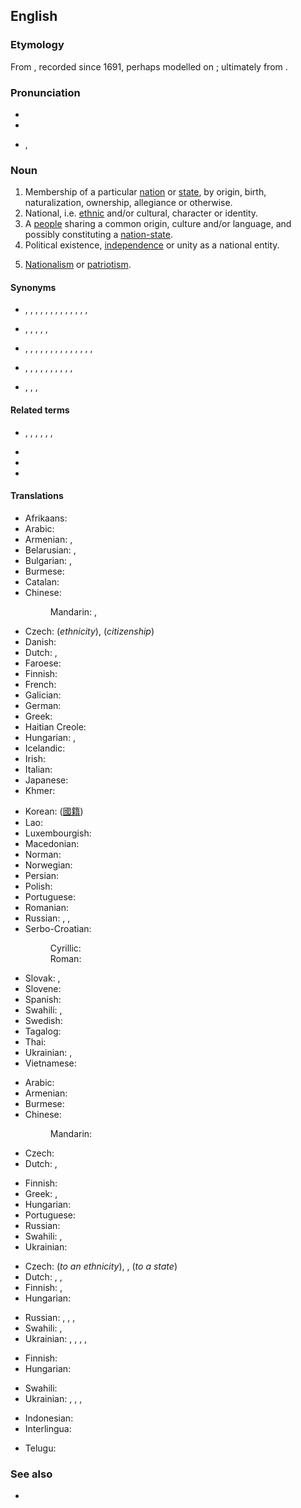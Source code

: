 ==English==

===Etymology===
From {{suffix|en|national|ity}}, recorded since 1691, perhaps modelled on {{etyl|fr|en}} {{m|fr|nationalité}}; ultimately from {{etyl|la|en}} {{m|la|nātio||nation, people}}.

===Pronunciation===
* {{IPA|en|/ˌnæ.ʃəˈnæl.ɪ.ti/|/ˌnæʃ.ˈnæl.ɪ.ti/|/-ˈnæl.ə.ti/|/-ˈnæl.ti/}}
* {{audio|en|En-us-nationality.ogg|Audio (US)}}
* {{hyphenation|en|na|tion|al|i|ty}}, {{hyphenation|en|na|tion|al|ity|nocaption=1}}

===Noun===
{{en-noun|nationalities}}

# Membership of a particular [[nation]] or [[state]], by origin, birth, naturalization, ownership, allegiance or otherwise.
# National, i.e. [[ethnic]] and/or cultural, character or identity.
# A [[people]] sharing a common origin, culture and/or language, and possibly constituting a [[nation-state]].
# Political existence, [[independence]] or unity as a national entity.
# {{lb|en|archaic}} [[nationalism|Nationalism]] or [[patriotism]].

====Synonyms====
* {{sense|membership of a nation or state}} {{l|en|affiliation}}, {{l|en|allegiance}}, {{l|en|ancestry}}, {{l|en|citizenship}}, {{l|en|descent}}, {{l|en|enfranchisement}}, {{l|en|ethnicity}}, {{l|en|national status}}, {{l|en|naturalization}}, {{l|en|origin}}, {{l|en|parentage}}, {{l|en|race}}, {{l|en|residence}}, {{l|en|status}}
* {{sense|national character or identity}} {{l|en|ancestry}}, {{l|en|color}}, {{l|en|colour}}, {{l|en|ethnicity}}, {{l|en|identity}}, {{l|en|origin}}
* {{sense|a people}} {{l|en|clan}}, {{l|en|confederation}}, {{l|en|cultural group}}, {{l|en|culture}}, {{l|en|denomination}}, {{l|en|ethnic group}}, {{l|en|ethnicity}}, {{l|en|faith}}, {{l|en|group}}, {{l|en|nation}}, {{l|en|people}}, {{l|en|persuasion}}, {{l|en|race}}, {{l|en|sect}}, {{l|en|tribe}}
* {{sense|political existence as a national entity}} {{l|en|autarchy}}, {{l|en|autonomy}}, {{l|en|freedom}}, {{l|en|independence}}, {{l|en|liberty}}, {{l|en|nationhood}}, {{l|en|self-determination}}, {{l|en|self-government}}, {{l|en|self-rule}}, {{l|en|separation}}, {{l|en|sovereignty}}
* {{sense|nationalism}} {{l|en|nationalism}}, {{l|en|patriotic sentiment}}, {{l|en|patriotism}},

====Related terms====
* {{l|en|nation}}, {{l|en|national}}, {{l|en|nationalise}}, {{l|en|nationalism}}, {{l|en|nationalist}}, {{l|en|nationalistic}}, {{l|en|nationalize}}
* {{l|en|nationhood}}
* {{l|en|nation-state}}
* {{l|en|nationwide}}

====Translations====
{{trans-top|membership of a nation or state}}
* Afrikaans: {{t|af|nasionaliteit}}
* Arabic: {{t|ar|جِنْسِيَّة|f}}
* Armenian: {{t+|hy|ազգություն|sc=Armn}}, {{t+|hy|քաղաքացիություն|sc=Armn}} {{qualifier|citizenship}}
* Belarusian: {{t|be|нацыяна́льнасць|f|sc=Cyrl}}, {{t|be|грамадзя́нства|n|sc=Cyrl}} {{qualifier|citizenship}}
* Bulgarian: {{t+|bg|национа́лност|f|sc=Cyrl}}, {{t|bg|гражда́нство|n|sc=Cyrl}} {{qualifier|citizenship}}
* Burmese: {{t+|my|အမျိုးသား}}
* Catalan: {{t|ca|nacionalitat|f}}
* Chinese:
*: Mandarin: {{t+|cmn|國籍|sc=Hani}}, {{t+|cmn|国籍|tr=guójí|sc=Hani}}
* Czech: {{t+|cs|národnost|f}} (''ethnicity''), {{t+|cs|občanství|n}} (''citizenship'')
* Danish: {{t+|da|nationalitet|c}}
* Dutch: {{t+|nl|nationaliteit|f}}, {{t+|nl|staatsburgerschap|n}}
* Faroese: {{t|fo|tjóðskapur|m}}
* Finnish: {{t+|fi|kansallisuus}}
* French: {{t+|fr|nationalité|f}}
* Galician: {{t+|gl|nacionalidade|f}}
* German: {{t+|de|Nationalität}}
* Greek: {{t+|el|εθνικότητα|f|sc=Grek}}
* Haitian Creole: {{t|ht|nasyonalite}}
* Hungarian: {{t+|hu|nemzetiség}} {{qualifier|of a nation}}, {{t+|hu|állampolgárság}} {{qualifier|of a state}}
* Icelandic: {{t+|is|þjóðerni|n}}
* Irish: {{t+|ir|náisiúntacht|f}}
* Italian: {{t+|it|nazionalità|f}}
* Japanese: {{t+|ja|国籍|tr=こくせき, kokuseki|sc=Jpan}}
* Khmer: {{t+|km|សញ្ជាតិ|tr=sanh chiet|sc=Khmr}}
{{trans-mid}}
* Korean: {{t+|ko|국적}} ([[國籍]])
* Lao: {{t+|lo|ສັນຊາດ}}
* Luxembourgish: {{t|lb|Nationalitéit}}
* Macedonian: {{t|mk|националност|f}}
* Norman: {{t|nrf|nâtionalité|f}}
* Norwegian: {{t+|no|nasjonalitet|m}}
* Persian: {{t+|fa|ملیت|tr=melliyyat|sc=fa-Arab}}
* Polish: {{t+|pl|narodowość|f}}
* Portuguese: {{t+|pt|nacionalidade|f}}
* Romanian: {{t+|ro|naționalitate|f}}
* Russian: {{t+|ru|национа́льность|f}}, {{t+|ru|наро́дность|f}}, {{t+|ru|гражда́нство|n}} {{qualifier|citizenship}}
* Serbo-Croatian:
*: Cyrillic: {{t|sh|национа́лно̄ст|f}}
*: Roman: {{t+|sh|nacionálnōst|f}}
* Slovak: {{t|sk|národnosť|f}}, {{t|sk|občianstvo|n}} {{qualifier|citizenship}}
* Slovene: {{t|sl|državljanstvo|n}}
* Spanish: {{t+|es|nacionalidad|f}}
* Swahili: {{t+|sw|uraya}}, {{t+|sw|utaifa}}
* Swedish: {{t+|sv|nationalitet|c}}
* Tagalog: {{t|tl|katauhambansa}}
* Thai: {{t|th|สัญชาติ}}
* Ukrainian: {{t|uk|наро́дність|f}}, {{t|uk|громадя́нство|n|sc=Cyrl}} {{qualifier|citizenship}}
* Vietnamese: {{t+|vi|quốc tịch}}
{{trans-bottom}}

{{trans-top|national character or identity}}
* Arabic: {{t|ar|جِنْسِيَّة|f}}
* Armenian: {{t+|hy|ազգություն|sc=Armn}}
* Burmese: {{t+|my|လူမျိုး|sc=Mymr}}
* Chinese:
*: Mandarin: {{t+|cmn|国籍|tr=guójí|sc=Hani}}
* Czech: {{t+|cs|národní}} {{t+|cs|charakter|m}}
* Dutch: {{t+|nl|nationaliteit|f}}, {{t+|nl|volksaard}}
{{trans-mid}}
* Finnish: {{t+|fi|kansallisuus}}
* Greek: {{t+|el|ιθαγένεια|f|sc=Grek}}, {{t+|el|εθνικότητα|f|sc=Grek}}
* Hungarian: {{t+|hu|nemzetiség}}
* Portuguese: {{t+|pt|nacionalidade|f}}
* Russian: {{t+|ru|национа́льность|f}}
* Swahili: {{t+|sw|uraya}}, {{t+|sw|utaifa}}
* Ukrainian: {{t+|uk|націона́льність|f}}
{{trans-bottom}}

{{trans-top|people belonging to a nation or state}}
* Czech: {{t+|cs|národnost|f}} (''to an ethnicity''), {{t+|cs|občané|m-p}}, {{t+|cs|obyvatelé|m-p}} (''to a state'')
* Dutch: {{t+|nl|nationaliteit|f}}, {{t+|nl|natie}}, {{t+|nl|volk}}
* Finnish: {{t+|fi|kansa}}, {{t+|fi|kansakunta}}
* Hungarian: {{t+|hu|nemzet}}
{{trans-mid}}
* Russian: {{t+|ru|наро́д|m}}, {{t+|ru|на́ция|f}}, {{t+|ru|э́тнос|m}}, {{t+|ru|пле́мя|n}}
* Swahili: {{t+|sw|uraya}}, {{t+|sw|utaifa}}
* Ukrainian: {{t|uk|наро́д|m}}, {{t+|uk|на́ція|f}}, {{t|uk|люд|m}}, {{t|uk|е́тнос|m}}, {{t|uk|пле́м'я|n}}
{{trans-bottom}}

{{trans-top|political existence as a national entity}}
* Finnish: {{t|fi|[[kansallinen]] [[olemassaolo]]}}
* Hungarian: {{t+|hu|nemzetiség}}
{{trans-mid}}
* Swahili: {{t+|sw|uraya}}
* Ukrainian: {{t+|uk|націона́льність|f}}, {{t+|uk|незале́жність|f}}, {{t|uk|самості́йність|f}}, {{t+|uk|автоно́мія|f}}
{{trans-bottom}}

{{trans-see|nationalism}}

{{checktrans-top|citizenship}}
* Indonesian: {{t-check|id|kewarganegaraan}}
* Interlingua: {{t-check|ia|nationalitate}}
{{trans-mid}}
* Telugu: {{t-check|te|జాతీయత|sc=Telu}}
{{trans-bottom}}

===See also===
* {{l|en|naturalize}}